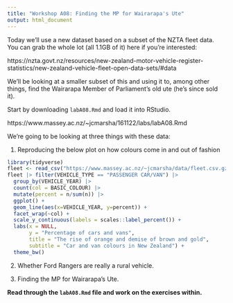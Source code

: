 ```yaml
---
title: "Workshop A08: Finding the MP for Wairarapa's Ute"
output: html_document
---
```


Today we'll use a new dataset based on a subset of the NZTA fleet data. You can grab the whole lot (all 1.1GB of it) here if you're interested:

https://nzta.govt.nz/resources/new-zealand-motor-vehicle-register-statistics/new-zealand-vehicle-fleet-open-data-sets/#data

We'll be looking at a smaller subset of this and using it to, among other things, find the Wairarapa Member of Parliament's old ute (he's since sold it).

Start by downloading `labA08.Rmd` and load it into RStudio.

https://www.massey.ac.nz/~jcmarsha/161122/labs/labA08.Rmd

We're going to be looking at three things with these data:

1. Reproducing the below plot on how colours come in and out of fashion

```r
library(tidyverse)
fleet <- read_csv("https://www.massey.ac.nz/~jcmarsha/data/fleet.csv.gz")
fleet |> filter(VEHICLE_TYPE == "PASSENGER CAR/VAN") |>
  group_by(VEHICLE_YEAR) |>
  count(col = BASIC_COLOUR) |>
  mutate(percent = n/sum(n)) |>
  ggplot() +
  geom_line(aes(x=VEHICLE_YEAR, y=percent)) +
  facet_wrap(~col) +
  scale_y_continuous(labels = scales::label_percent()) +
  labs(x = NULL,
       y = "Percentage of cars and vans",
       title = "The rise of orange and demise of brown and gold",
       subtitle = "Car and van colours in New Zealand") +
  theme_bw()
```

2. Whether Ford Rangers are really a rural vehicle.

3. Finding the MP for Wairarapa's Ute.

**Read through the `labA08.Rmd` file and work on the exercises within.**
